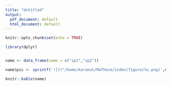 ```yaml
---
title: "Untitled"
output:
  pdf_document: default
  html_document: default
---
```


```r
knitr::opts_chunk$set(echo = TRUE)
```


```r
library(dplyr)


name <- data_frame(name = c("sp1","sp2"))

name$pic <- sprintf('![]("/home/karaout/MaThese/index/figure/%s.png)',name$name)

knitr::kable(name)


```

